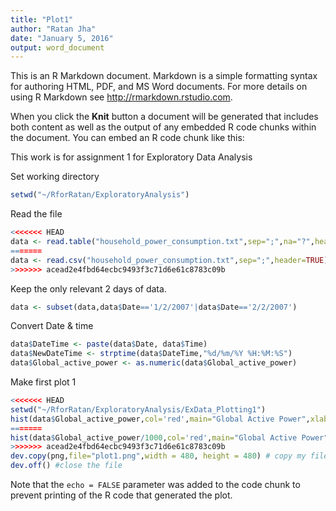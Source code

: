 ```yaml
---
title: "Plot1"
author: "Ratan Jha"
date: "January 5, 2016"
output: word_document
---
```


This is an R Markdown document. Markdown is a simple formatting syntax for authoring HTML, PDF, and MS Word documents. For more details on using R Markdown see <http://rmarkdown.rstudio.com>.

When you click the **Knit** button a document will be generated that includes both content as well as the output of any embedded R code chunks within the document. You can embed an R code chunk like this:

This work is for assignment 1 for Exploratory Data Analysis

Set working directory
```r
setwd("~/RforRatan/ExploratoryAnalysis")
```

Read the file
```r
<<<<<<< HEAD
data <- read.table("household_power_consumption.txt",sep=";",na="?",header=TRUE)
=======
data <- read.csv("household_power_consumption.txt",sep=";",header=TRUE)
>>>>>>> acead2e4fbd64ecbc9493f3c71d6e61c8783c09b
```

Keep the only relevant 2 days of data.
```r
data <- subset(data,data$Date=='1/2/2007'|data$Date=='2/2/2007')
```


Convert Date & time
```r
data$DateTime <- paste(data$Date, data$Time)
data$NewDateTime <- strptime(data$DateTime,"%d/%m/%Y %H:%M:%S")
data$Global_active_power <- as.numeric(data$Global_active_power)

```

Make first plot 1
```r
<<<<<<< HEAD
setwd("~/RforRatan/ExploratoryAnalysis/ExData_Plotting1")
hist(data$Global_active_power,col='red',main="Global Active Power",xlab="Global Active Power (kilowatts)")
=======
hist(data$Global_active_power/1000,col='red',main="Global Active Power",xlab="Global Active Power (kilowatts)")
>>>>>>> acead2e4fbd64ecbc9493f3c71d6e61c8783c09b
dev.copy(png,file="plot1.png",width = 480, height = 480) # copy my file to png file
dev.off() #close the file
```


Note that the `echo = FALSE` parameter was added to the code chunk to prevent printing of the R code that generated the plot.
